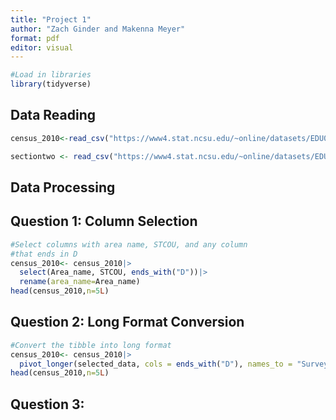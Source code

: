 ```yaml
---
title: "Project 1"
author: "Zach Ginder and Makenna Meyer"
format: pdf
editor: visual
---
```


```r
#Load in libraries
library(tidyverse)
```

## Data Reading

```r
census_2010<-read_csv("https://www4.stat.ncsu.edu/~online/datasets/EDU01a.csv")

sectiontwo <- read_csv("https://www4.stat.ncsu.edu/~online/datasets/EDU01b.csv")
```

## Data Processing

## Question 1: Column Selection

```r
#Select columns with area name, STCOU, and any column
#that ends in D
census_2010<- census_2010|> 
  select(Area_name, STCOU, ends_with("D"))|>
  rename(area_name=Area_name)
head(census_2010,n=5L)
```

## Question 2: Long Format Conversion

```r
#Convert the tibble into long format
census_2010<- census_2010|> 
  pivot_longer(selected_data, cols = ends_with("D"), names_to = "Survey", values_to = value)
head(census_2010,n=5L)
```

## Question 3:

```r

```

